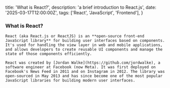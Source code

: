   title: 'What is React?',
  description: 'a brief introduction to React.js',
  date: '2025-03-17T12:00:00Z',
  tags: ['React', 'JavaScript', 'Frontend'],
}

### What is React?

    React (aka React.js or ReactJS) is an **open-source front-end JavaScript library** for building user interfaces based on components. It's used for handling the view layer in web and mobile applications, and allows developers to create reusable UI components and manage the state of those components efficiently.

    React was created by [Jordan Walke](https://github.com/jordwalke), a software engineer at Facebook (now Meta). It was first deployed on Facebook's News Feed in 2011 and on Instagram in 2012. The library was open-sourced in May 2013 and has since become one of the most popular JavaScript libraries for building modern user interfaces.
